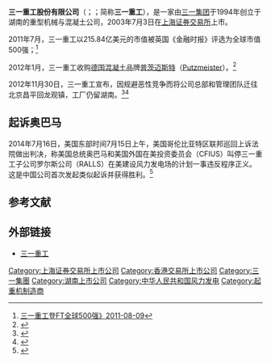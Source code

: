 {{COI|time=2020-08-02T11:21:29+00:00}}
{{Infobox company
|company_name = 三一重工股份有限公司
|company_logo =
|company_type = [[上市公司|上市公司]]
|company_slogan = 品质改变世界
|market_information = {{sse|600031}}
|foundation = 1994年
|location = {{CHN}}[[北京市|北京市]][[昌平区|昌平区]]北清路8号
|founder = [[梁稳根|梁稳根]]
|num_employees  = 
|industry = [[重工业|重工业]]
|products = 混凝土机械、挖掘机械、起重机械<br>路面机械、桩工机械
|revenue          = {{increase}} [[人民币|RMB￥]]558.21亿元（2018年）
|net_income = {{profit}} [[人民币|RMB￥]]60.37亿元（2018年）<ref>{{Cite web |url=http://resource.sanygroup.com/files/20190402104009155.pdf |title=三一重工股份有限公司2018年度报告 |accessdate=2019-07-01 |archive-date=2015-06-02 |archive-url=https://web.archive.org/web/20150602112130/http://down.sanygroup.com/files/20140512155247931.pdf |dead-url=no }}</ref>
|homepage = {{URL|https://www.sanygroup.com}}
}}
'''三一重工股份有限公司'''（{{lang-en|SANY Heavy Industry Co., Ltd}}；{{sse|600031}}；简称'''三一重工'''），是一家由[[三一集团|三一集团]]于1994年创立于湖南的重型机械与混凝土公司，2003年7月3日在[[上海证券交易所|上海证券交易所]]上市。

2011年7月，三一重工以215.84亿美元的市值被英国《金融时报》评选为全球市值500强；<ref>[http://business.sohu.com/20110809/n315888262.shtml搜狐财经《唯一上榜的中国机械企业 三一重工登FT全球500强》2011-08-09]</ref>

2012年1月，三一重工收购[[德国|德国]][[混凝土|混凝土]]品牌[[普茨迈斯特|普茨迈斯特]]（[[Putzmeister|Putzmeister]]）。<ref>{{Cite web |url=http://epaper.stcn.com/paper/zqsb/html/2012-04/18/content_360100.htm |title=证券时报《三一“吞象”完成交割坐稳龙头宝座》 2012-04-18 |accessdate=2014-07-11 |archive-date=2014-07-14 |archive-url=https://web.archive.org/web/20140714210236/http://epaper.stcn.com/paper/zqsb/html/2012-04/18/content_360100.htm |dead-url=no }}</ref>

2012年11月30日，三一重工宣布，因规避恶性竞争而将公司总部和管理团队迁往北京昌平回龙观镇，工厂仍留湖南。<ref>{{Cite web|title=三一重工怎么样|url=http://www.utai.com/corp/12411/share/16247/|accessdate=2021-01-10|last=utai@utai.com|first=优台, utai|work=优台|language=zh-CN|archive-date=2021-01-12|archive-url=https://web.archive.org/web/20210112052824/http://www.utai.com/corp/12411/share/16247/|dead-url=yes}}</ref><ref>{{Cite web|title=三一重工迁都北京或带走湖南数百亿GDP|url=https://finance.huanqiu.com/article/9CaKrnJymlQ|accessdate=2021-01-10|work=finance.huanqiu.com|archive-date=2021-01-12|archive-url=https://web.archive.org/web/20210112012404/https://finance.huanqiu.com/article/9CaKrnJymlQ|dead-url=no}}</ref>

==起诉奥巴马==
2014年7月16日，美国东部时间7月15日上午，美国哥伦比亚特区联邦巡回上诉法院做出判决，称美国总统奥巴马和美国外国在美投资委员会（CFIUS）叫停三一重工子公司罗尔斯公司（RALLS）在美建设风力发电场的计划一事违反程序正义。这是中国公司首次发起类似起诉并获得胜利。<ref>{{cite web|accessdate=2014-07-17|url=http://finance.ce.cn/rolling/201407/17/t20140717_3175399.shtml|title=三一重工起诉奥巴马获胜|publisher=中国经济网|archive-date=2014-07-25|archive-url=https://web.archive.org/web/20140725165548/http://finance.ce.cn/rolling/201407/17/t20140717_3175399.shtml|dead-url=no}}</ref>

==参考文献==
{{reflist}}

== 外部链接 ==
{{Commons category|Sany Heavy Industry}}
* [https://www.sanygroup.com 三一重工]{{Wayback|url=https://www.sanygroup.com/ |date=20200831092303 }}
{{coord|40.097311|N|116.298855|E|type:company_region:China|format=dms|display=title}}

{{中国重型机械制造商}}
{{工程机械}}
{{CSI-300}}
{{SSE 50}}

{{DEFAULTSORT:San三一重工}}
[[Category:上海证券交易所上市公司|Category:上海证券交易所上市公司]]
[[Category:香港交易所上市公司|Category:香港交易所上市公司]]
[[Category:三一集團|Category:三一集團]]
[[Category:湖南上市公司|Category:湖南上市公司]]
[[Category:中华人民共和国风力发电|Category:中华人民共和国风力发电]]
[[Category:起重机制造商|Category:起重机制造商]]